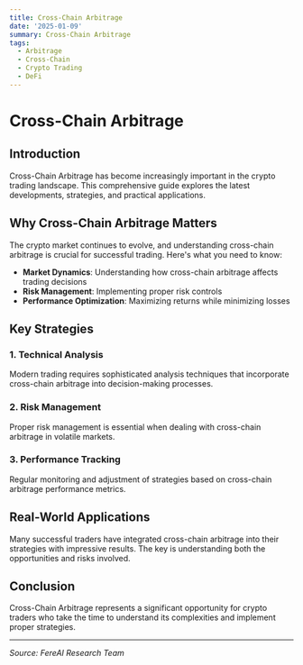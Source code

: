 ```yaml
---
title: Cross-Chain Arbitrage
date: '2025-01-09'
summary: Cross-Chain Arbitrage
tags:
  - Arbitrage
  - Cross-Chain
  - Crypto Trading
  - DeFi
---
```


# Cross-Chain Arbitrage

## Introduction

Cross-Chain Arbitrage has become increasingly important in the crypto trading landscape. This comprehensive guide explores the latest developments, strategies, and practical applications.

## Why Cross-Chain Arbitrage Matters

The crypto market continues to evolve, and understanding cross-chain arbitrage is crucial for successful trading. Here's what you need to know:

- **Market Dynamics**: Understanding how cross-chain arbitrage affects trading decisions
- **Risk Management**: Implementing proper risk controls
- **Performance Optimization**: Maximizing returns while minimizing losses

## Key Strategies

### 1. Technical Analysis

Modern trading requires sophisticated analysis techniques that incorporate cross-chain arbitrage into decision-making processes.

### 2. Risk Management

Proper risk management is essential when dealing with cross-chain arbitrage in volatile markets.

### 3. Performance Tracking

Regular monitoring and adjustment of strategies based on cross-chain arbitrage performance metrics.

## Real-World Applications

Many successful traders have integrated cross-chain arbitrage into their strategies with impressive results. The key is understanding both the opportunities and risks involved.

## Conclusion

Cross-Chain Arbitrage represents a significant opportunity for crypto traders who take the time to understand its complexities and implement proper strategies.

---

_Source: FereAI Research Team_
